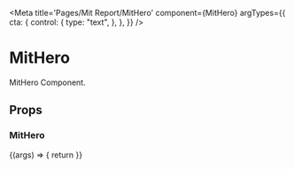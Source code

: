 
<Meta
  title='Pages/Mit Report/MitHero'
  component={MitHero}
  argTypes={{
    cta: {
      control: {
        type: "text",
      },
    },
  }}
/>

# MitHero

MitHero Component.

## Props

<Props of={MitHero} />

### MitHero

<Preview>
  <Story name='MitHero'>
    {(args) => {
      return <MitHero />
    }}
  </Story>
</Preview>
